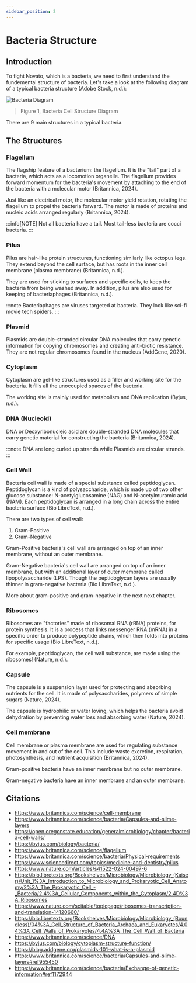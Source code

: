 ```yaml
---
sidebar_position: 2
---
```

# Bacteria Structure

## Introduction
To fight Novato, which is a bacteria, we need to first understand the fundemental structure of bacteria. Let's take a look at the following diagram of a typical bacteria structure (Adobe Stock, n.d.): 

![Bacteria Diagram](./img/bacteria-diagram.png)
>  Figure 1, Bacteria Cell Structure Diagram

There are 9 main structures in a typical bacteria.

## The Structures
### Flagellum
The flagship feature of a bacterium: the flagellum. It is the "tail" part of a bacteria, which acts as a locomotion organelle. The flagellum provides forward momentum for the bacteria's movement by attaching to the end of the bacteria with a molecular motor (Britannica, 2024).

Just like an electrical motor, the molecular motor yield rotation, rotating the flagellum to propel the bacteria forward. The motor is made of proteins and nucleic acids arranged regularly (Britannica, 2024). 

:::info[NOTE]
Not all bacteria have a tail. Most tail-less bacteria are cocci bacteria. 
:::

### Pilus
Pilus are hair-like protein structures, functioning similarly like octopus legs. They extend beyond the cell surface, but has roots in the inner cell membrane (plasma membrane) (Britannica, n.d.).

They are used for sticking to surfaces and specific cells, to keep the bacteria from being washed away. In addition, pilus are also used for keeping of bacteriaphages (Britannica, n.d.).

:::note
Bacteriaphages are viruses targeted at bacteria. They look like sci-fi movie tech spiders.
:::

### Plasmid
Plasmids are double-stranded circular DNA molecules that carry genetic information for copying chromosomes and creating anti-biotic resistance. They are not regular chromosomes found in the nucleus (AddGene, 2020). 

### Cytoplasm
Cytoplasm are gel-like structures used as a filler and working site for the bacteria. It fills all the unoccupied spaces of the bacteria.

The working site is mainly used for metabolism and DNA replication (Byjus, n.d.).

### DNA (Nucleoid)
DNA or Deoxyribonucleic acid are double-stranded DNA molecules that carry genetic material for constructing the bacteria (Britannica, 2024). 

:::note
DNA are long curled up strands while Plasmids are circular strands. 
:::

### Cell Wall
Bacteria cell wall is made of a special substance called peptidoglycan. Peptidoglycan is a kind of polysaccharide, which is made up of two other glucose substance: N-acetylglucosamine (NAG) and N-acetylmuramic acid (NAM). Each peptidoglycan is arranged in a long chain across the entire bacteria surface (Bio LibreText, n.d.). 

There are two types of cell wall:
1. Gram-Positive
2. Gram-Negative

Gram-Positive bacteria's cell wall are arranged on top of an inner membrane, without an outer membrane. 

Gram-Negative bacteria's cell wall are arranged on top of an inner membrane, but with an additional layer of outer membrane called lipopolysaccharide (LPS). Though the peptidoglycan layers are usually thinner in gram-negative bacteria (Bio LibreText, n.d.). 

More about gram-positive and gram-negative in the next next chapter.

### Ribosomes
Ribosomes are "factories" made of ribosomal RNA (rRNA) proteins, for protein synthesis. It is a process that links messenger RNA (mRNA) in a specific order to produce polypeptide chains, which then folds into proteins for specific usage (Bio LibreText, n.d.). 

For example, peptidoglycan, the cell wall substance, are made using the ribosomes! (Nature, n.d.).

### Capsule
The capsule is a suspension layer used for protecting and absorbing nutrients for the cell. It is made of polysaccharides, polymers of simple sugars (Nature, 2024).

The capsule is hydrophilic or water loving, which helps the bacteria avoid dehydration by preventing water loss and absorbing water (Nature, 2024). 

### Cell membrane
Cell membrane or plasma membrane are used for regulating substance movement in and out of the cell. This include waste excretion, respiration, photosynthesis, and nutrient acquisition (Britannica, 2024). 

Gram-positive bacteria have an inner membrane but no outer membrane.

Gram-negative bacteria have an inner membrane and an outer membrane. 
## Citations
- https://www.britannica.com/science/cell-membrane
- https://www.britannica.com/science/bacteria/Capsules-and-slime-layers
- https://open.oregonstate.education/generalmicrobiology/chapter/bacteria-cell-walls/
- https://byjus.com/biology/bacteria/
- https://www.britannica.com/science/flagellum
- https://www.britannica.com/science/bacteria/Physical-requirements
- https://www.sciencedirect.com/topics/medicine-and-dentistry/pilus
- https://www.nature.com/articles/s41522-024-00497-6
- https://bio.libretexts.org/Bookshelves/Microbiology/Microbiology_(Kaiser)/Unit_1%3A_Introduction_to_Microbiology_and_Prokaryotic_Cell_Anatomy/2%3A_The_Prokaryotic_Cell_-_Bacteria/2.4%3A_Cellular_Components_within_the_Cytoplasm/2.4D%3A_Ribosomes
- https://www.nature.com/scitable/topicpage/ribosomes-transcription-and-translation-14120660/
- https://bio.libretexts.org/Bookshelves/Microbiology/Microbiology_(Boundless)/04%3A_Cell_Structure_of_Bacteria_Archaea_and_Eukaryotes/4.04%3A_Cell_Walls_of_Prokaryotes/4.4A%3A_The_Cell_Wall_of_Bacteria
- https://www.britannica.com/science/DNA
- https://byjus.com/biology/cytoplasm-structure-function/
- https://blog.addgene.org/plasmids-101-what-is-a-plasmid
- https://www.britannica.com/science/bacteria/Capsules-and-slime-layers#ref955450
- https://www.britannica.com/science/bacteria/Exchange-of-genetic-information#ref1172944